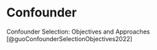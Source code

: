 # Confounder


Confounder Selection: Objectives and Approaches [@guoConfounderSelectionObjectives2022]